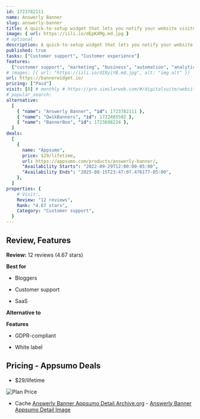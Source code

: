 ```yaml
---
id: 1723782111
name: Answerly Banner
slug: answerly-banner
title: A quick-to-setup widget that lets you notify your website visitors about your latest developments
image: { url: https://iili.io/dEpKXMg.md.jpg }
# optional
description: A quick-to-setup widget that lets you notify your website visitors about your latest developmentsCreate multiple banner widgets, target visitors with a no-brainer targeting system, and use dynamic variables to greet customersIt also comes with limitless visual configurations, including changing all visible colors, shadows, and fonts
published: true
tasks: ["Customer support", "Customer experience"]
features:
  ["customer support", "marketing", "business", "automation", "analytics"]
# images: [{ url: "https://iili.io/dI8yiYB.md.jpg", alt: "img alt" }]
url: https://bannerwidget.io/
pricing: ["Paid"]
visit: [0] # monthly # https://pro.similarweb.com/#/digitalsuite/websiteanalysis/home
# popular_search:
alternative:
  [
    { "name": "Answerly Banner", "id": 1723782111 },
    { "name": "QwikBanners", "id": 1722485502 },
    { "name": "BannerBoo", "id": 1723698224 },
  ]
deals:
  [
    {
      name: "Appsumo",
      price: $29/lifetime,
      url: https://appsumo.com/products/answerly-banner/,
      "Availability Starts": "2022-09-29T12:00:00-05:00",
      "Availability Ends": "2025-08-15T23:47:07.476177-05:00",
    },
  ]
properties: {
    # Visit:,
    Review: "12 reviews",
    Rank: "4.67 stars",
    Category: "Customer support",
  }
---
```


## Review, Features

**Review:** 12 reviews (4.67 stars)

**Best for**

- Bloggers

- Customer support

- SaaS

**Alternative to**

**Features**

- GDPR-compliant

- White label

## Pricing - Appsumo Deals

- $29/lifetime

<Img src="https://iili.io/dEpGc9R.png" alt="Plan Price" />

- Cache [Answerly Banner Appsumo Detail Archive.org](https://web.archive.org/web/*/https://appsumo.com/products/answerly-banner/) - [Answerly Banner Appsumo Detail Image](https://iili.io/dEpGUPe.png)
